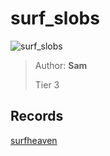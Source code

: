 
# surf_slobs

![surf_slobs](https://raw.githubusercontent.com/Sayt123/SurfMapPics/Maps-and-bonuses/csgo/surf_slobs.jpg)

> Author: **Sam**
>
> Tier 3

## Records

[surfheaven](https://surfheaven.eu/map/surf_slobs)
